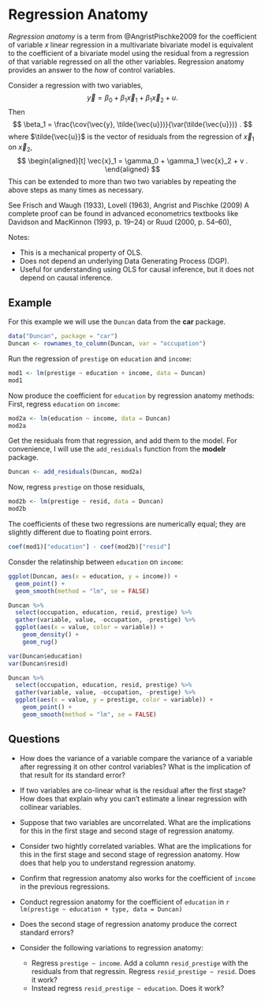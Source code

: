 # Regression Anatomy

*Regression anatomy* is a term from @AngristPischke2009 for the coefficient of
variable $x$ linear regression in a multivariate bivariate model is equivalent to
the coefficient of a bivariate model using the residual from a regression of 
that variable regressed on all the other variables. 
Regression anatomy provides an answer to the *how* of control variables.

Consider a regression with two variables,
$$
\vec{y} = \beta_0 + \beta_1 \vec{x}_1  + \beta_1 \vec{x}_2 + u .
$$
Then
$$
\beta_1 = \frac{\cov(\vec{y}, \tilde{\vec{u}})}{\var(\tilde{\vec{u}})} .
$$
where $\tilde{\vec{u}}$ is the vector of residuals from the regression of $\vec{x}_1$ on $\vec{x}_2$,
$$
\begin{aligned}[t]
\vec{x}_1 = \gamma_0 + \gamma_1 \vec{x}_2 + v .
\end{aligned}
$$
This can be extended to more than two two variables by repeating the above steps as many times as necessary.

See Frisch and Waugh (1933), Lovell (1963), Angrist and Pischke (2009)
A complete proof can be found in advanced econometrics textbooks
like Davidson and MacKinnon (1993, p. 19–24) or Ruud (2000, p. 54–60),

Notes:

- This is a mechanical property of OLS.
- Does not depend an underlying Data Generating Process (DGP).
- Useful for understanding using OLS for causal inference, but it does not depend on causal inference.

## Example

For this example we will use the `Duncan` data from the **car** package.
```r
data("Duncan", package = "car")
Duncan <- rownames_to_column(Duncan, var = "occupation")
```

Run the regression of `prestige` on `education` and `income`:
```r
mod1 <- lm(prestige ~ education + income, data = Duncan)
mod1
```

Now produce the coefficient for `education` by regression anatomy methods:
First, regress `education` on `income`:
```r
mod2a <- lm(education ~ income, data = Duncan)
mod2a
```
Get the residuals from that regression, and add them to the model.
For convenience, I will use the `add_residuals` function from the **modelr** package.
```r
Duncan <- add_residuals(Duncan, mod2a)
```
Now, regress `prestige` on those residuals,
```r
mod2b <- lm(prestige ~ resid, data = Duncan)
mod2b
```
The coefficients of these two regressions are numerically equal; they are slightly
different due to floating point errors.
```r
coef(mod1)["education"] - coef(mod2b)["resid"]
```

Consder the relatinship between `education` on `income`:
```r
ggplot(Duncan, aes(x = education, y = income)) +
  geom_point() +
  geom_smooth(method = "lm", se = FALSE)
```

```r
Duncan %>%
  select(occupation, education, resid, prestige) %>%
  gather(variable, value, -occupation, -prestige) %>%
  ggplot(aes(x = value, color = variable)) +
    geom_density() +
    geom_rug()

```
```r
var(Duncan$education)
var(Duncan$resid)
```


```r
Duncan %>%
  select(occupation, education, resid, prestige) %>%
  gather(variable, value, -occupation, -prestige) %>%
  ggplot(aes(x = value, y = prestige, color = variable)) +
    geom_point() +
    geom_smooth(method = "lm", se = FALSE)

```




## Questions

-   How does the variance of a variable compare the variance of a variable after
    regressing it on other control variables? 
    What is the implication of that result for its standard error? 

-   If two variables are co-linear what is the residual after the first stage?
    How does that explain why you can't estimate a linear regression with collinear variables.

-   Suppose that two variables are uncorrelated. What are the implications for this
    in the first stage and second stage of regression anatomy.
    
-   Consider two hightly correlated variables. What are the implications for this
    in the first stage and second stage of regression anatomy. How does that help
    you to understand regression anatomy.
  
-   Confirm that regression anatomy also works for the coefficient of `income` in the
    previous regressions.
  
-   Conduct regression anatomy for the coefficient of `education` in
    ```r
    lm(prestige ~ education + type, data = Duncan)
    ```
    
-   Does the second stage of regression anatomy produce the correct standard errors? 
    
-   Consider the following variations to regression anatomy:

    -   Regress `prestige ~ income`. Add a column `resid_prestige` with the 
        residuals from that regressin. Regress `resid_prestige ~ resid`.
        Does it work? 
    -   Instead regress `resid_prestige ~ education`. Does it work?
